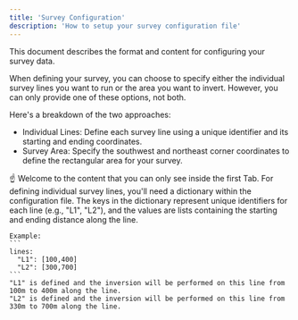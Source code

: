 ```yaml
---
title: 'Survey Configuration'
description: 'How to setup your survey configuration file'
---
```


This document describes the format and content for configuring your survey data.

<Warning>
When defining your survey, you can choose to specify either the individual survey lines you want to run or the area you want to invert. However, you can only provide one of these options, not both.
</Warning>

Here's a breakdown of the two approaches:

- Individual Lines: Define each survey line using a unique identifier and its starting and ending coordinates.
- Survey Area: Specify the southwest and northeast corner coordinates to define the rectangular area for your survey.

<Tabs>
  <Tab title="Survey Area">
    ☝️ Welcome to the content that you can only see inside the first Tab.
  </Tab>
  <Tab title="Individual Lines">
    For defining individual survey lines, you'll need a dictionary within the configuration file. The keys in the dictionary represent unique identifiers for each line (e.g., "L1", "L2"), and the values are lists containing the starting and ending distance along the line.

    Example: 
    ```
    lines:
      "L1": [100,400]
      "L2": [300,700]
    ```
    "L1" is defined and the inversion will be performed on this line from 100m to 400m along the line.
    "L2" is defined and the inversion will be performed on this line from 330m to 700m along the line.
  </Tab>
</Tabs>
